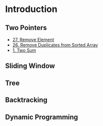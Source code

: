 # Introduction

## Two Pointers

- [27. Remove Element](https://leetcode.com/problems/remove-element/)
- [26. Remove Duplicates from Sorted Array](https://leetcode.com/problems/remove-duplicates-from-sorted-array/)
- [1. Two Sum](https://leetcode.com/problems/two-sum/)



## Sliding Window


## Tree


## Backtracking


## Dynamic Programming


